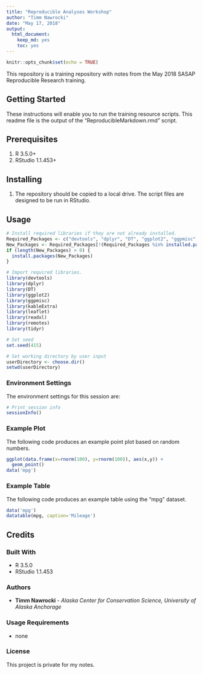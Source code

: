 ```yaml
---
title: "Reproducible Analyses Workshop"
author: "Timm Nawrocki"
date: "May 17, 2018"
output:
  html_document:
    keep_md: yes
    toc: yes
---
```


```r
knitr::opts_chunk$set(echo = TRUE)
```

This repository is a training repository with notes from the May 2018 SASAP Reproducible Research training.

## Getting Started
These instructions will enable you to run the training resource scripts. This readme file is the output of the "ReproducibleMarkdown.rmd" script.

## Prerequisites
1. R 3.5.0+
2. RStudio 1.1.453+

## Installing
1. The repository should be copied to a local drive. The script files are designed to be run in RStudio.

## Usage

```r
# Install required libraries if they are not already installed.
Required_Packages <- c("devtools", "dplyr", "DT", "ggplot2", "ggpmisc", "kableExtra", "leaflet", "readxl", "remotes", "tidyr")
New_Packages <- Required_Packages[!(Required_Packages %in% installed.packages()[,"Package"])]
if (length(New_Packages) > 0) {
  install.packages(New_Packages)
}

# Import required libraries.
library(devtools)
library(dplyr)
library(DT)
library(ggplot2)
library(ggpmisc)
library(kableExtra)
library(leaflet)
library(readxl)
library(remotes)
library(tidyr)

# Set seed
set.seed(415)

# Set working directory by user input
userDirectory <- choose.dir()
setwd(userDirectory)
```

### Environment Settings

The environment settings for this session are:

```r
# Print session info
sessionInfo()
```

### Example Plot

The following code produces an example point plot based on random numbers.

```r
ggplot(data.frame(x=rnorm(100), y=rnorm(100)), aes(x,y)) +
  geom_point()
data('mpg')
```

### Example Table

The following code produces an example table using the "mpg" dataset.

```r
data('mpg')
datatable(mpg, caption='Mileage')
```

## Credits

### Built With
* R 3.5.0
* RStudio 1.1.453

### Authors
* **Timm Nawrocki** - *Alaska Center for Conservation Science, University of Alaska Anchorage*

### Usage Requirements
* none

### License
This project is private for my notes.